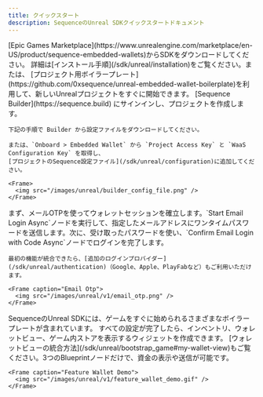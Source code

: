 ```yaml
---
title: クイックスタート
description: SequenceのUnreal SDKクイックスタートドキュメント
---
```


<Steps>
  <Step title="Unreal SDKのインストール">
    [Epic Games Marketplace](https://www.unrealengine.com/marketplace/en-US/product/sequence-embedded-wallets)からSDKをダウンロードしてください。
    詳細は[インストール手順](/sdk/unreal/installation)をご覧ください。または、
    [プロジェクト用ボイラープレート](https://github.com/0xsequence/unreal-embedded-wallet-boilerplate)を利用して、新しいUnrealプロジェクトをすぐに開始できます。
  </Step>

  <Step title="SDK の設定">
    [Sequence Builder](https://sequence.build) にサインインし、プロジェクトを作成します。

    下記の手順で Builder から設定ファイルをダウンロードしてください。

    または、`Onboard > Embedded Wallet` から `Project Access Key` と `WaaS Configuration Key` を取得し、
    [プロジェクトのSequence設定ファイル](/sdk/unreal/configuration)に追加してください。

    <Frame>
      <img src="/images/unreal/builder_config_file.png" />
    </Frame>
  </Step>

  <Step title="Eメールログインの統合">
    まず、メールOTPを使ってウォレットセッションを確立します。`Start Email Login Async`ノードを実行して、指定したメールアドレスにワンタイムパスワードを送信します。次に、受け取ったパスワードを使い、`Confirm Email Login with Code Async`ノードでログインを完了します。

    最初の機能が統合できたら、[追加のログインプロバイダー](/sdk/unreal/authentication)（Google、Apple、PlayFabなど）もご利用いただけます。

    <Frame caption="Email Otp">
      <img src="/images/unreal/v1/email_otp.png" />
    </Frame>
  </Step>

  <Step title="Sequence の機能をテストする">
    SequenceのUnreal SDKには、ゲームをすぐに始められるさまざまなボイラープレートが含まれています。
    すべての設定が完了したら、インベントリ、ウォレットビュー、ゲーム内ストアを表示するウィジェットを作成できます。
    [ウォレットビューの統合方法](/sdk/unreal/bootstrap_game#my-wallet-view)もご覧ください。3つのBlueprintノードだけで、資金の表示や送信が可能です。

    <Frame caption="Feature Wallet Demo">
      <img src="/images/unreal/v1/feature_wallet_demo.gif" />
    </Frame>
  </Step>
</Steps>